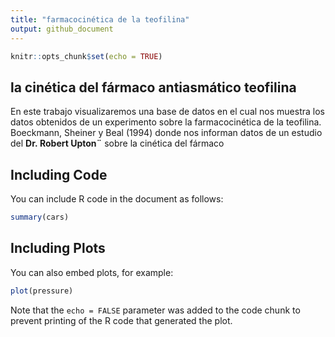 ```yaml
---
title: "farmacocinética de la teofilina"
output: github_document
---
```


```r
knitr::opts_chunk$set(echo = TRUE)
```

## la cinética del fármaco antiasmático teofilina

En este trabajo visualizaremos una base de datos en el cual nos muestra los datos obtenidos de un experimento sobre la farmacocinética de la teofilina. Boeckmann, Sheiner y Beal (1994) donde nos informan datos de un estudio del **Dr. Robert Upton¨** sobre la cinética del fármaco 


## Including Code

You can include R code in the document as follows:

```r
summary(cars)
```

## Including Plots

You can also embed plots, for example:

```r
plot(pressure)
```

Note that the `echo = FALSE` parameter was added to the code chunk to prevent printing of the R code that generated the plot.
